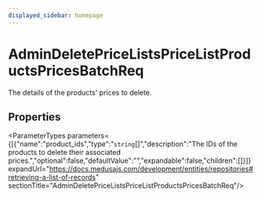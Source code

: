 ```yaml
---
displayed_sidebar: homepage
---
```



# AdminDeletePriceListsPriceListProductsPricesBatchReq

The details of the products' prices to delete.

## Properties

<ParameterTypes parameters={[{"name":"product_ids","type":"`string`[]","description":"The IDs of the products to delete their associated prices.","optional":false,"defaultValue":"","expandable":false,"children":[]}]} expandUrl="https://docs.medusajs.com/development/entities/repositories#retrieving-a-list-of-records" sectionTitle="AdminDeletePriceListsPriceListProductsPricesBatchReq"/>
